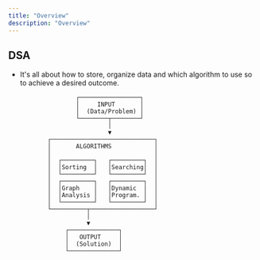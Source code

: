 ```yaml
---
title: "Overview"
description: "Overview"
---
```


## DSA

- It's all about how to store, organize data and which algorithm to use so to achieve a desired outcome.

```ascii
                   ┌─────────────────┐
                   │     INPUT       │
                   │  (Data/Problem) │
                   └────────┬────────┘
                            │
                            ▼
           ┌─────────────────────────────┐
           │       ALGORITHMS            │
           │                             │
           │  ┌─────────┐   ┌─────────┐  │
           │  │Sorting  │   │Searching│  │
           │  └─────────┘   └─────────┘  │
           │  ┌─────────┐   ┌─────────┐  │
           │  │Graph    │   │Dynamic  │  │
           │  │Analysis │   │Program. │  │
           │  └─────────┘   └─────────┘  │
           └──────────┬──────────────────┘
                      │
                      ▼
                ┌──────────────┐
                │   OUTPUT     │
                │  (Solution)  │
                └──────────────┘
```
